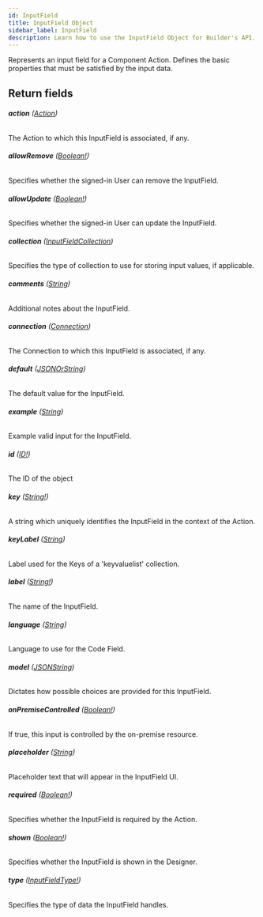 ```yaml
---
id: InputField
title: InputField Object
sidebar_label: InputField
description: Learn how to use the InputField Object for Builder's API.
---
```


Represents an input field for a Component Action. Defines the basic
properties that must be satisfied by the input data.

## Return fields

###### <b>action</b> ([Action](/docs/composer/builder/api/schema/object/Action.mdx))

The Action to which this InputField is associated, if any.

###### <b>allowRemove</b> ([Boolean!](/docs/composer/builder/api/schema/scalar/Boolean.mdx))

Specifies whether the signed-in User can remove the InputField.

###### <b>allowUpdate</b> ([Boolean!](/docs/composer/builder/api/schema/scalar/Boolean.mdx))

Specifies whether the signed-in User can update the InputField.

###### <b>collection</b> ([InputFieldCollection](/docs/composer/builder/api/schema/enum/InputFieldCollection.mdx))

Specifies the type of collection to use for storing input values, if applicable.

###### <b>comments</b> ([String](/docs/composer/builder/api/schema/scalar/String.mdx))

Additional notes about the InputField.

###### <b>connection</b> ([Connection](/docs/composer/builder/api/schema/object/Connection.mdx))

The Connection to which this InputField is associated, if any.

###### <b>default</b> ([JSONOrString](/docs/composer/builder/api/schema/scalar/JSONOrString.mdx))

The default value for the InputField.

###### <b>example</b> ([String](/docs/composer/builder/api/schema/scalar/String.mdx))

Example valid input for the InputField.

###### <b>id</b> ([ID!](/docs/composer/builder/api/schema/scalar/ID.mdx))

The ID of the object

###### <b>key</b> ([String!](/docs/composer/builder/api/schema/scalar/String.mdx))

A string which uniquely identifies the InputField in the context of the Action.

###### <b>keyLabel</b> ([String](/docs/composer/builder/api/schema/scalar/String.mdx))

Label used for the Keys of a 'keyvaluelist' collection.

###### <b>label</b> ([String!](/docs/composer/builder/api/schema/scalar/String.mdx))

The name of the InputField.

###### <b>language</b> ([String](/docs/composer/builder/api/schema/scalar/String.mdx))

Language to use for the Code Field.

###### <b>model</b> ([JSONString](/docs/composer/builder/api/schema/scalar/JSONString.mdx))

Dictates how possible choices are provided for this InputField.

###### <b>onPremiseControlled</b> ([Boolean!](/docs/composer/builder/api/schema/scalar/Boolean.mdx))

If true, this input is controlled by the on-premise resource.

###### <b>placeholder</b> ([String](/docs/composer/builder/api/schema/scalar/String.mdx))

Placeholder text that will appear in the InputField UI.

###### <b>required</b> ([Boolean!](/docs/composer/builder/api/schema/scalar/Boolean.mdx))

Specifies whether the InputField is required by the Action.

###### <b>shown</b> ([Boolean!](/docs/composer/builder/api/schema/scalar/Boolean.mdx))

Specifies whether the InputField is shown in the Designer.

###### <b>type</b> ([InputFieldType!](/docs/composer/builder/api/schema/enum/InputFieldType.mdx))

Specifies the type of data the InputField handles.
